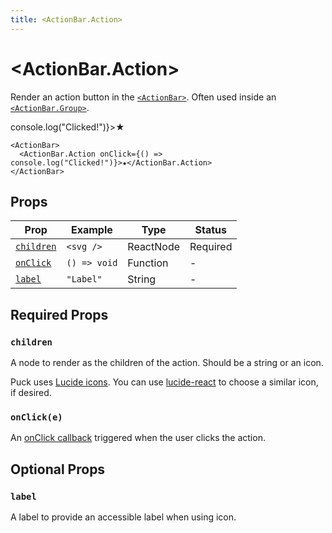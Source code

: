 ```yaml
---
title: <ActionBar.Action>
---
```



# \<ActionBar.Action\>

Render an action button in the [`<ActionBar>`](action-bar). Often used inside an [`<ActionBar.Group>`](action-bar-group).

<PuckPreview>
  <div style={{ display: "flex" }}>
    <ActionBar>
        <ActionBar.Action onClick={() => console.log("Clicked!")}>★</ActionBar.Action>
    </ActionBar>

  </div>
</PuckPreview>

```tsx {2} copy
<ActionBar>
  <ActionBar.Action onClick={() => console.log("Clicked!")}>★</ActionBar.Action>
</ActionBar>
```

## Props

| Prop                    | Example      | Type      | Status   |
| ----------------------- | ------------ | --------- | -------- |
| [`children`](#children) | `<svg />`    | ReactNode | Required |
| [`onClick`](#on-clicke) | `() => void` | Function  | -        |
| [`label`](#label)       | `"Label"`    | String    | -        |

## Required Props

### `children`

A node to render as the children of the action. Should be a string or an icon.

Puck uses [Lucide icons](https://lucide.dev/icons/). You can use [lucide-react](https://lucide.dev/guide/packages/lucide-react) to choose a similar icon, if desired.

### `onClick(e)`

An [onClick callback](https://react.dev/learn/responding-to-events) triggered when the user clicks the action.

## Optional Props

### `label`

A label to provide an accessible label when using icon.
